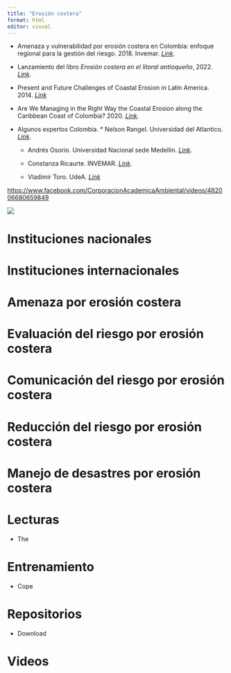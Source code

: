 ```yaml
---
title: "Erosión costera"
format: html
editor: visual
---
```


-   Amenaza y vulnerabilidad por erosión costera en Colombia: enfoque regional para la gestión del riesgo. 2018. Invemar. [*Link*](http://www.invemar.org.co/publicaciones#).

-   Lanzamiento del libro *Erosión costera en el litoral antioqueño*, 2022. [*Link*](https://fb.watch/aKuOH5xUGS/).

-   Present and Future Challenges of Coastal Erosion in Latin America. 2014. [*Link*](https://doi.org/10.2112/SI71-001.1)

-   Are We Managing in the Right Way the Coastal Erosion along the Caribbean Coast of Colombia? 2020. [*Link*](https://doi.org/10.2112/SI95-181.1).

-   Algunos expertos Colombia.
    \* Nelson Rangel. Universidad del Atlantico. [*Link*](https://scholar.google.com/citations?user=4vWZ7DsAAAAJ&hl=es&oi=sra).

    -   Andrés Osorio. Universidad Nacional sede Medellin. [*Link*](https://scholar.google.com/citations?hl=es&user=uqyZzFcAAAAJ&view_op=list_works&sortby=pubdate).

    -   Constanza Ricaurte. INVEMAR. [*Link*](https://aquadocs.org/handle/1834/15782).

    -   Vladimir Toro. UdeA. [*Link*](https://scholar.google.com/citations?user=_oHi9U0AAAAJ&hl=es&oi=ao)

<https://www.facebook.com/CorporacionAcademicaAmbiental/videos/482006680659849>

![](https://www.youtube.com/watch?v=wMWO0NFO6YY)

# Instituciones nacionales

# 

# Instituciones internacionales

# 

# Amenaza por erosión costera

# Evaluación del riesgo por erosión costera

# 

# Comunicación del riesgo por erosión costera

# 

# Reducción del riesgo por erosión costera

# 

# Manejo de desastres por erosión costera

# 

# Lecturas

-   The

# **Entrenamiento**

-   Cope

# Repositorios

-   Download

# Videos